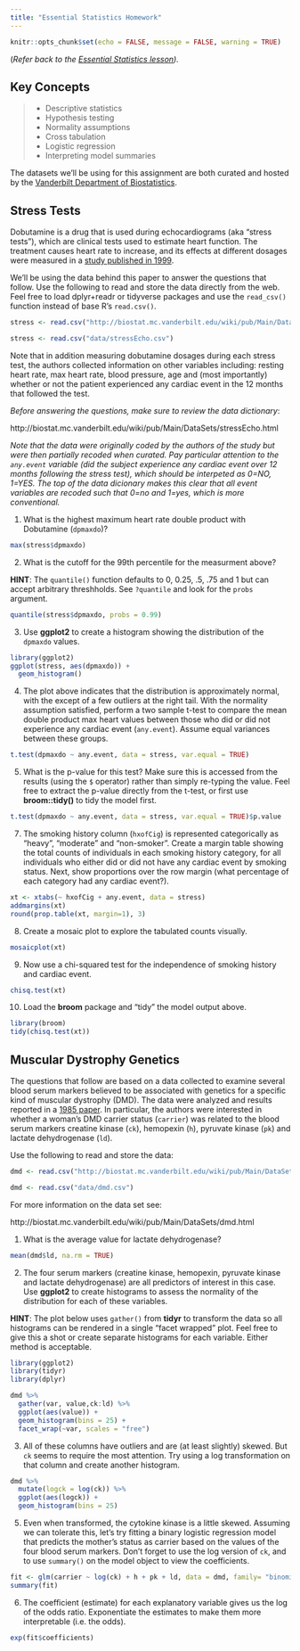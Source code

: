 ```yaml
---
title: "Essential Statistics Homework"
---
```


```r
knitr::opts_chunk$set(echo = FALSE, message = FALSE, warning = TRUE)
```

(_Refer back to the [Essential Statistics lesson](r-stats.html))._

## Key Concepts

> 
- Descriptive statistics
- Hypothesis testing
- Normality assumptions
- Cross tabulation
- Logistic regression
- Interpreting model summaries

The datasets we'll be using for this assignment are both curated and hosted by the [Vanderbilt Department of Biostatistics](http://biostat.mc.vanderbilt.edu/wiki/Main/DataSets).

## Stress Tests

Dobutamine is a drug that is used during echocardiograms (aka "stress tests"), which are clinical tests used to estimate heart function. The treatment causes heart rate to increase, and its effects at different dosages were measured in a [study published in 1999](https://www.ncbi.nlm.nih.gov/pubmed/10080472).

We'll be using the data behind this paper to answer the questions that follow. Use the following to read and store the data directly from the web. Feel free to load dplyr+readr or tidyverse packages and use the `read_csv()` function instead of base R's `read.csv()`.

```r
stress <- read.csv("http://biostat.mc.vanderbilt.edu/wiki/pub/Main/DataSets/stressEcho.csv")
```

```r
stress <- read.csv("data/stressEcho.csv")
```

Note that in addition measuring dobutamine dosages during each stress test, the authors collected information on other variables including: resting heart rate, max heart rate, blood pressure, age and (most importantly) whether or not the patient experienced any cardiac event in the 12 months that followed the test.

*Before answering the questions, make sure to review the data dictionary*: 

http://biostat.mc.vanderbilt.edu/wiki/pub/Main/DataSets/stressEcho.html

*Note that the data were originally coded by the authors of the study but were then partially recoded when curated. Pay particular attention to the `any.event` variable (did the subject experience any cardiac event over 12 months following the stress test), which should be interpeted as 0=NO, 1=YES. The top of the data dicionary makes this clear that all event variables are recoded such that 0=no and 1=yes, which is more conventional.*

1. What is the highest maximum heart rate double product with Dobutamine (`dpmaxdo`)?

```r
max(stress$dpmaxdo)
```

2. What is the cutoff for the 99th percentile for the measurment above? 

**HINT**: The `quantile()` function defaults to 0, 0.25, .5, .75 and 1 but can accept arbitrary threshholds. See `?quantile` and look for the `probs` argument.

```r
quantile(stress$dpmaxdo, probs = 0.99)
```

3. Use **ggplot2** to create a histogram showing the distribution of the `dpmaxdo` values.  

```r
library(ggplot2)
ggplot(stress, aes(dpmaxdo)) +
  geom_histogram()
```

4. The plot above indicates that the distribution is approximately normal, with the except of a few outliers at the right tail. With the normality assumption satisfied, perform a two sample t-test to compare the mean double product max heart values between those who did or did not experience any cardiac event (`any.event`). Assume equal variances between these groups.

```r
t.test(dpmaxdo ~ any.event, data = stress, var.equal = TRUE)
```

5. What is the p-value for this test? Make sure this is accessed from the results (using the `$` operator) rather than simply re-typing the value. Feel free to extract the p-value directly from the t-test, or first use **broom::tidy()** to tidy the model first.

```r
t.test(dpmaxdo ~ any.event, data = stress, var.equal = TRUE)$p.value
```

7. The smoking history column (`hxofCig`) is represented categorically as "heavy", "moderate" and "non-smoker". Create a margin table showing the total counts of individuals in each smoking history category, for all individuals who either did or did not have any cardiac event by smoking status. Next, show proportions over the row margin (what percentage of each category had any cardiac event?).

```r
xt <- xtabs(~ hxofCig + any.event, data = stress)
addmargins(xt)
round(prop.table(xt, margin=1), 3)
```

8. Create a mosaic plot to explore the tabulated counts visually.

```r
mosaicplot(xt)
```

9. Now use a chi-squared test for the independence of smoking history and cardiac event.

```r
chisq.test(xt)
```

10. Load the **broom** package and "tidy" the model output above.

```r
library(broom)
tidy(chisq.test(xt))
```


## Muscular Dystrophy Genetics

The questions that follow are based on a data collected to examine several blood serum markers believed to be associated with genetics for a specific kind of muscular dystrophy (DMD). The data were analyzed and results reported in a [1985 paper](https://www.ncbi.nlm.nih.gov/pubmed/7137219). In particular, the authors were interested in whether a woman's DMD carrier status (`carrier`) was related to the blood serum markers creatine kinase (`ck`), hemopexin (`h`), pyruvate kinase (`pk`) and lactate dehydrogenase (`ld`). 

Use the following to read and store the data:

```r
dmd <- read.csv("http://biostat.mc.vanderbilt.edu/wiki/pub/Main/DataSets/dmd.csv")
```

```r
dmd <- read.csv("data/dmd.csv")
```

For more information on the data set see: 

http://biostat.mc.vanderbilt.edu/wiki/pub/Main/DataSets/dmd.html

1. What is the average value for lactate dehydrogenase?
```r
mean(dmd$ld, na.rm = TRUE)
```

2. The four serum markers (creatine kinase, hemopexin, pyruvate kinase and lactate dehydrogenase) are all predictors of interest in this case. Use **ggplot2** to create histograms to assess the normality of the distribution for each of these variables.

**HINT**: The plot below uses `gather()` from **tidyr** to transform the data so all histograms can be rendered in a single "facet wrapped" plot. Feel free to give this a shot or create separate histograms for each variable. Either method is acceptable.

```r
library(ggplot2)
library(tidyr)
library(dplyr)

dmd %>%
  gather(var, value,ck:ld) %>%
  ggplot(aes(value)) +
  geom_histogram(bins = 25) +
  facet_wrap(~var, scales = "free")
```

3. All of these columns have outliers and are (at least slightly) skewed. But `ck` seems to require the most attention. Try using a log transformation on that column and create another histogram.

```r
dmd %>%
  mutate(logck = log(ck)) %>%
  ggplot(aes(logck)) +
  geom_histogram(bins = 25)
```

5. Even when transformed, the cytokine kinase is a little skewed. Assuming we can tolerate this, let's try fitting a binary logistic regression model that predicts the mother's status as carrier based on the values of the four blood serum markers. Don't forget to use the log version of `ck`, and to use `summary()` on the model object to view the coefficients.

```r
fit <- glm(carrier ~ log(ck) + h + pk + ld, data = dmd, family= "binomial")
summary(fit)
```

6. The coefficient (estimate) for each explanatory variable gives us the log of the odds ratio. Exponentiate the estimates to make them more interpretable (i.e. the odds).

```r
exp(fit$coefficients)
```


